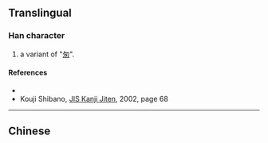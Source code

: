 {{character info}}
==Translingual==

===Han character===
{{Han char|rn=20|rad=勹|as=03|sn=5|four=|canj=PNI|ids=⿹勹夕}}

# a variant of "[[匆]]".

====References====
* {{Han ref|kx=0151.031|hdz=10257.031|uh=5307|ud=21255}}
* Kouji Shibano, [[w:ja:JIS漢字字典|JIS Kanji Jiten]], 2002, page 68

----

==Chinese==
{{zh-see|匆|v}}